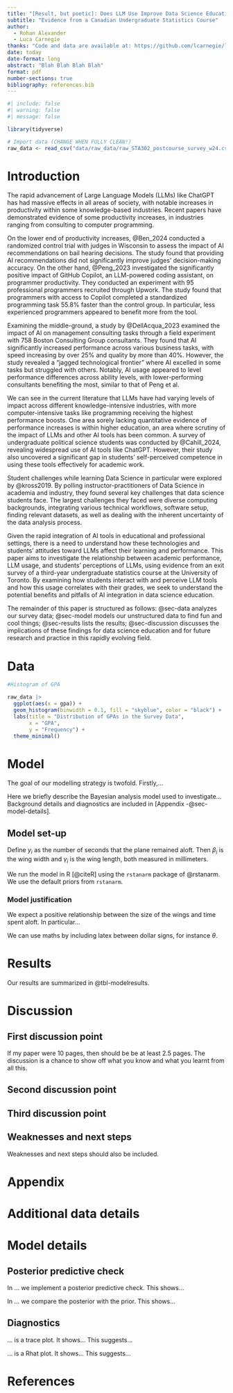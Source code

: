 ```yaml
---
title: "[Result, but poetic]: Does LLM Use Improve Data Science Education?"
subtitle: "Evidence from a Canadian Undergraduate Statistics Course"
author: 
  - Rohan Alexander
  - Luca Carnegie
thanks: "Code and data are available at: https://github.com/lcarnegie/llms-achievement."
date: today
date-format: long
abstract: "Blah Blah Blah Blah"
format: pdf
number-sections: true
bibliography: references.bib
---
```


```r
#| include: false
#| warning: false
#| message: false

library(tidyverse)
```

```r
# Import data (CHANGE WHEN FULLY CLEAN!)
raw_data <- read_csv("data/raw_data/raw_STA302_postcourse_survey_w24.csv")
```

# Introduction

The rapid advancement of Large Language Models (LLMs) like ChatGPT has had massive effects in all areas of society, with notable increases in productivity within some knowledge-based industries. Recent papers have demonstrated evidence of some productivity increases, in industries ranging from consulting to computer programming.  

On the lower end of productivity increases, @Ben_2024 conducted a randomized control trial with judges in Wisconsin to assess the impact of AI recommendations on bail hearing decisions. The study found that providing AI recommendations did not significantly improve judges' decision-making accuracy. 
On the other hand, @Peng_2023 investigated the significantly positive impact of GitHub Copilot, an LLM-powered coding assistant, on programmer productivity. They conducted an experiment with 95 professional programmers recruited through Upwork. The study found that programmers with access to Copilot completed a standardized programming task 55.8% faster than the control group. In particular, less experienced programmers appeared to benefit more from the tool. 

Examining the middle-ground, a study by @DellAcqua_2023 examined the impact of AI on management consulting tasks through a field experiment with 758 Boston Consulting Group consultants. They found that AI significantly increased performance across various business tasks, with speed increasing by over 25% and quality by more than 40%. However, the study revealed a "jagged technological frontier" where AI excelled in some tasks but struggled with others. Notably, AI usage appeared to level performance differences across ability levels, with lower-performing consultants benefiting the most, similar to that of Peng et al. 

We can see in the current literature that LLMs have had varying levels of impact across different knowledge-intensive industries, with more computer-intensive tasks like programming receiving the highest performance boosts. One area sorely lacking quantitative evidence of performance increases is within higher education, an area where scrutiny of the impact of LLMs and other AI tools has been common. A survey of undergraduate political science students was conducted by @Cahill_2024, revealing widespread use of AI tools like ChatGPT. However, their study also uncovered a significant gap in students' self-perceived competence in using these tools effectively for academic work. 

Student challenges while learning Data Science in particular were explored by @kross2019. By polling instructor-practitioners of Data Science in academia and industry, they found several key challenges that data science students face. The largest challenges they faced were diverse computing backgrounds, integrating various technical workflows, software setup, finding relevant datasets, as well as dealing with the inherent uncertainty of the data analysis process. 

Given the rapid integration of AI tools in educational and professional settings, there is a need to understand how these technologies and students' attitudes toward LLMs affect their  learning and performance. This paper aims to investigate the relationship between academic performance, LLM usage, and students' perceptions of LLMs, using evidence from an exit survey of a third-year undergraduate statistics course at the University of Toronto. By examining how students interact with and perceive LLM tools and how this usage correlates with their grades, we seek to understand the potential benefits and pitfalls of AI integration in data science education.

The remainder of this paper is structured as follows: @sec-data analyzes our survey data; @sec-model models our unstructured data to find fun and cool things; @sec-results lists the results; @sec-discussion discusses the implications of these findings for data science education and for future research and practice in this rapidly evolving field.



# Data {#sec-data}

```r
#Histogram of GPA

raw_data |>
  ggplot(aes(x = gpa)) +
  geom_histogram(binwidth = 0.1, fill = "skyblue", color = "black") +
  labs(title = "Distribution of GPAs in the Survey Data",
       x = "GPA",
       y = "Frequency") +
  theme_minimal()

```



# Model {#sec-model}

The goal of our modelling strategy is twofold. Firstly,...

Here we briefly describe the Bayesian analysis model used to investigate... Background details and diagnostics are included in [Appendix -@sec-model-details].

## Model set-up

Define $y_i$ as the number of seconds that the plane remained aloft. Then $\beta_i$ is the wing width and $\gamma_i$ is the wing length, both measured in millimeters.  

\begin{align} 
y_i|\mu_i, \sigma &\sim \mbox{Normal}(\mu_i, \sigma) \\
\mu_i &= \alpha + \beta_i + \gamma_i\\
\alpha &\sim \mbox{Normal}(0, 2.5) \\
\beta &\sim \mbox{Normal}(0, 2.5) \\
\gamma &\sim \mbox{Normal}(0, 2.5) \\
\sigma &\sim \mbox{Exponential}(1)
\end{align}

We run the model in R [@citeR] using the `rstanarm` package of @rstanarm. We use the default priors from `rstanarm`.


### Model justification

We expect a positive relationship between the size of the wings and time spent aloft. In particular...

We can use maths by including latex between dollar signs, for instance $\theta$.


# Results {#sec-results}

Our results are summarized in @tbl-modelresults.







# Discussion {#sec-discussion}

## First discussion point {#sec-first-point}

If my paper were 10 pages, then should be be at least 2.5 pages. The discussion is a chance to show off what you know and what you learnt from all this. 

## Second discussion point

## Third discussion point

## Weaknesses and next steps

Weaknesses and next steps should also be included.

\newpage

\appendix

# Appendix {-}


# Additional data details

# Model details {#sec-model-details}

## Posterior predictive check

In ... we implement a posterior predictive check. This shows...

In ... we compare the posterior with the prior. This shows... 


## Diagnostics

... is a trace plot. It shows... This suggests...

... is a Rhat plot. It shows... This suggests...



\newpage


# References


